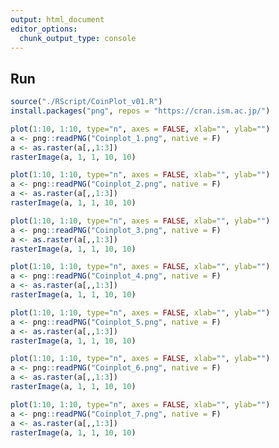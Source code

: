 ```yaml
---
output: html_document
editor_options: 
  chunk_output_type: console
---
```


## Run

```r
source("./RScript/CoinPlot_v01.R")
install.packages("png", repos = "https://cran.ism.ac.jp/")
```

```r
plot(1:10, 1:10, type="n", axes = FALSE, xlab="", ylab="")
a <- png::readPNG("Coinplot_1.png", native = F)
a <- as.raster(a[,,1:3])
rasterImage(a, 1, 1, 10, 10)
```

```r
plot(1:10, 1:10, type="n", axes = FALSE, xlab="", ylab="")
a <- png::readPNG("Coinplot_2.png", native = F)
a <- as.raster(a[,,1:3])
rasterImage(a, 1, 1, 10, 10)
```

```r
plot(1:10, 1:10, type="n", axes = FALSE, xlab="", ylab="")
a <- png::readPNG("Coinplot_3.png", native = F)
a <- as.raster(a[,,1:3])
rasterImage(a, 1, 1, 10, 10)
```

```r
plot(1:10, 1:10, type="n", axes = FALSE, xlab="", ylab="")
a <- png::readPNG("Coinplot_4.png", native = F)
a <- as.raster(a[,,1:3])
rasterImage(a, 1, 1, 10, 10)
```

```r
plot(1:10, 1:10, type="n", axes = FALSE, xlab="", ylab="")
a <- png::readPNG("Coinplot_5.png", native = F)
a <- as.raster(a[,,1:3])
rasterImage(a, 1, 1, 10, 10)
```

```r
plot(1:10, 1:10, type="n", axes = FALSE, xlab="", ylab="")
a <- png::readPNG("Coinplot_6.png", native = F)
a <- as.raster(a[,,1:3])
rasterImage(a, 1, 1, 10, 10)
```

```r
plot(1:10, 1:10, type="n", axes = FALSE, xlab="", ylab="")
a <- png::readPNG("Coinplot_7.png", native = F)
a <- as.raster(a[,,1:3])
rasterImage(a, 1, 1, 10, 10)
```




